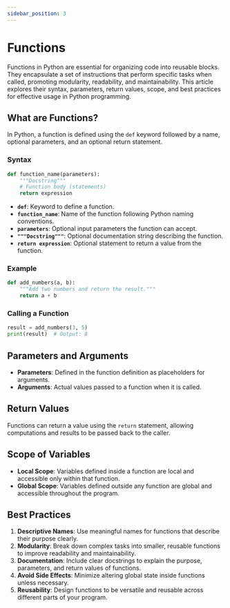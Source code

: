```yaml
---
sidebar_position: 3
---
```


# Functions



Functions in Python are essential for organizing code into reusable blocks. They encapsulate a set of instructions that perform specific tasks when called, promoting modularity, readability, and maintainability. This article explores their syntax, parameters, return values, scope, and best practices for effective usage in Python programming.

## What are Functions?

In Python, a function is defined using the `def` keyword followed by a name, optional parameters, and an optional return statement.

### Syntax

```python showLineNumbers
def function_name(parameters):
    """Docstring"""
    # Function body (statements)
    return expression
```

- **`def`**: Keyword to define a function.
- **`function_name`**: Name of the function following Python naming conventions.
- **`parameters`**: Optional input parameters the function can accept.
- **`"""Docstring"""`**: Optional documentation string describing the function.
- **`return expression`**: Optional statement to return a value from the function.

### Example

```python
def add_numbers(a, b):
    """Add two numbers and return the result."""
    return a + b
```

### Calling a Function

```python showLineNumbers
result = add_numbers(3, 5)
print(result)  # Output: 8
```

## Parameters and Arguments

- **Parameters**: Defined in the function definition as placeholders for arguments.
- **Arguments**: Actual values passed to a function when it is called.

## Return Values

Functions can return a value using the `return` statement, allowing computations and results to be passed back to the caller.

## Scope of Variables

- **Local Scope**: Variables defined inside a function are local and accessible only within that function.
- **Global Scope**: Variables defined outside any function are global and accessible throughout the program.

## Best Practices

1. **Descriptive Names**: Use meaningful names for functions that describe their purpose clearly.
2. **Modularity**: Break down complex tasks into smaller, reusable functions to improve readability and maintainability.
3. **Documentation**: Include clear docstrings to explain the purpose, parameters, and return values of functions.
4. **Avoid Side Effects**: Minimize altering global state inside functions unless necessary.
5. **Reusability**: Design functions to be versatile and reusable across different parts of your program.